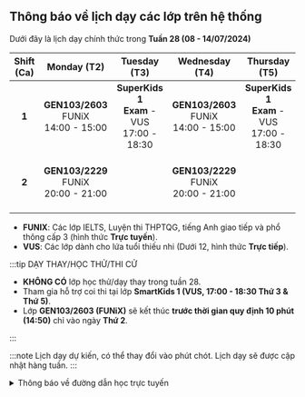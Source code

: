 ## Thông báo về lịch dạy các lớp trên hệ thống

Dưới đây là lịch dạy chính thức trong **Tuần 28 (08 - 14/07/2024)**

| **Shift (Ca)** |               **Monday (T2)**                |                   **Tuesday (T3)**                    |             **Wednesday (T4)**               |                  **Thursday (T5)**                    |               **Friday (T6)**                |             **Saturday (T7)**              |              **Sunday (CN)**               |
|:--------------:|:--------------------------------------------:|:-----------------------------------------------------:|:--------------------------------------------:|:-----------------------------------------------------:|:--------------------------------------------:|:------------------------------------------:|:------------------------------------------:|
|      **1**     | **GEN103/2603** <br/>FUNiX<br/>14:00 - 15:00 | **SuperKids 1** <br/>**Exam** - VUS<br/>17:00 - 18:30 | **GEN103/2603** <br/>FUNiX<br/>14:00 - 15:00 | **SuperKids 1** <br/>**Exam** - VUS<br/>17:00 - 18:30 | **GEN103/2603** <br/>FUNiX<br/>14:00 - 15:00 | **SuperKids 1** <br/>VUS<br/>07:45 - 09:15 | **SuperKids 1** <br/>VUS<br/>07:45 - 09:15 |
|      **2**     | **GEN103/2229** <br/>FUNiX<br/>20:00 - 21:00 |                                                       | **GEN103/2229** <br/>FUNiX<br/>20:00 - 21:00 |                                                       |                                              | **SmartKids 4** <br/>VUS<br/>16:10 - 17:40 | **SmartKids 4** <br/>VUS<br/>16:10 - 17:40 |

- **FUNIX**: Các lớp IELTS, Luyện thi THPTQG, tiếng Anh giao tiếp và phổ thông cấp 3 (hình thức **Trực tuyến**).
- **VUS**: Các lớp dành cho lứa tuổi thiếu nhi (Dưới 12, hình thức **Trực tiếp**).

:::tip DẠY THAY/HỌC THỬ/THI CỬ

- **KHÔNG CÓ** lớp học thử/dạy thay trong tuần 28. 
- Tham gia hỗ trợ coi thi tại lớp **SmartKids 1 (VUS, 17:00 - 18:30 Thứ 3 & Thứ 5)**.
- Lớp **GEN103/2603 (FUNiX)** sẽ kết thúc **trước thời gian quy định 10 phút (14:50)** chỉ vào ngày **Thứ 2**.

:::

:::note
Lịch dạy dự kiến, có thể thay đổi vào phút chót. Lịch dạy sẽ được cập nhật hàng tuần.
:::

<details>
<summary>Thông báo về đường dẫn học trực tuyến</summary>
<div>

**_Việc học trực tuyến sẽ được thực hiện qua hạ tầng online. Đường dẫn sẽ được cung cấp trong quá trình học. Người học
cũng có thể theo dõi các video bài giảng qua YouTube ở hai đường dẫn phía dưới._**

**_Trân trọng cảm ơn._**

</div>
</details>
